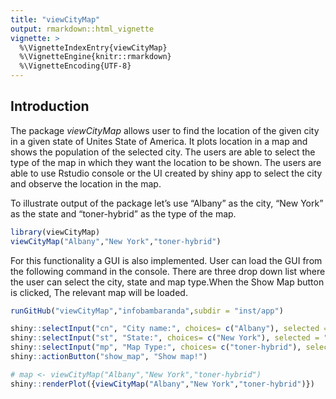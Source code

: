 ```yaml
---
title: "viewCityMap"
output: rmarkdown::html_vignette
vignette: >
  %\VignetteIndexEntry{viewCityMap}
  %\VignetteEngine{knitr::rmarkdown}
  %\VignetteEncoding{UTF-8}
---
```


## Introduction

The package *viewCityMap* allows user to find the location of the given city in a given state of Unites State of America. It plots location in a map and shows the population of the selected city. The users are able to select the type of the map in which they want the location to be shown. The users are able to use Rstudio console or the UI created by shiny app to select the city and observe the location in the map.

To illustrate output of the package let's use "Albany" as the city,  "New York" as the state and "toner-hybrid" as the type of the map.

```r
library(viewCityMap)
viewCityMap("Albany","New York","toner-hybrid")

```

For this functionality a GUI is also implemented. User can load the GUI from the following command in the console. There are three drop down list where the user can select the city, state and map type.When the Show Map button is clicked, The relevant map will be loaded.

```r
runGitHub("viewCityMap","infobambaranda",subdir = "inst/app")
```

```r
shiny::selectInput("cn", "City name:", choices= c("Albany"), selected = "Albany")
shiny::selectInput("st", "State:", choices= c("New York"), selected = "New York")
shiny::selectInput("mp", "Map Type:", choices= c("toner-hybrid"), selected = "toner-hybrid")
shiny::actionButton("show_map", "Show map!")

# map <- viewCityMap("Albany","New York","toner-hybrid")
shiny::renderPlot({viewCityMap("Albany","New York","toner-hybrid")})


```
